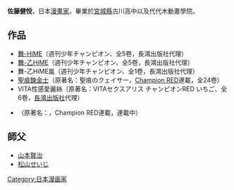 {{Japanese|japanese= 佐藤 健悦|kana= さとう けんえつ|romaji= Satō Kenetsu}}
'''佐藤健悅'''，日本[[漫畫家|漫畫家]]，畢業於[[宮城縣|宮城縣]]古川高中以及代代木動畫學院。

== 作品 ==
*[[舞-HiME|舞-HiME]]（週刊少年チャンピオン、全5卷，長鴻出版社代理） 
*[[舞-乙HiME|舞-乙HiME]]（週刊少年チャンピオン、全5卷，長鴻出版社代理） 
*舞-乙HiME嵐（週刊少年チャンピオン、全1卷，長鴻出版社代理） 
*[[聖痕鍊金士|聖痕鍊金士]]（原著名：聖痕のクェイサー，[[Champion_RED|Champion RED]]連載，全24卷） 
*VITA性感愛麗絲（原著名：VITAセクスアリス チャンピオンRED いちご、全6卷，[[長鴻出版社|長鴻出版社]]代理）
*{{link-ja|神咒之蜜乳|神呪のネクタール}}（原著名：{{lang|ja|神呪のネクタール}}，Champion RED連載，連載中）

== 師父 ==
*[[山本賢治|山本賢治]] 
*[[松山せいじ|松山せいじ]]

{{DEFAULTSORT:Satou Kenetsu}}
[[Category:日本漫画家|Category:日本漫画家]]